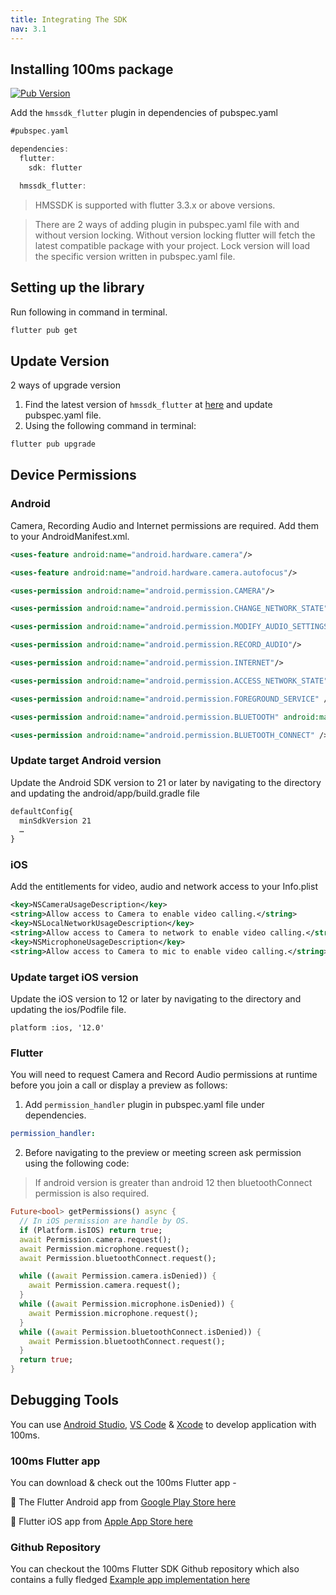 ```yaml
---
title: Integrating The SDK
nav: 3.1
---
```


## Installing 100ms package

[![Pub Version](https://img.shields.io/pub/v/hmssdk_flutter)](https://pub.dev/packages/hmssdk_flutter)

Add the `hmssdk_flutter` plugin in dependencies of pubspec.yaml

```dart
#pubspec.yaml

dependencies:
  flutter:
    sdk: flutter

  hmssdk_flutter:
```

> HMSSDK is supported with flutter 3.3.x or above versions.

> There are 2 ways of adding plugin in pubspec.yaml file with and without version locking.
> Without version locking flutter will fetch the latest compatible package with your project.
> Lock version will load the specific version written in pubspec.yaml file.

## Setting up the library

Run following in command in terminal.

```bash
flutter pub get
```

## Update Version

2 ways of upgrade version

1. Find the latest version of `hmssdk_flutter` at [here](https://pub.dev/packages/hmssdk_flutter) and update pubspec.yaml file.
2. Using the following command in terminal:

```bash
flutter pub upgrade
```

## Device Permissions

### Android

Camera, Recording Audio and Internet permissions are required. Add them to your AndroidManifest.xml.

```xml
<uses-feature android:name="android.hardware.camera"/>

<uses-feature android:name="android.hardware.camera.autofocus"/>

<uses-permission android:name="android.permission.CAMERA"/>

<uses-permission android:name="android.permission.CHANGE_NETWORK_STATE"/>

<uses-permission android:name="android.permission.MODIFY_AUDIO_SETTINGS"/>

<uses-permission android:name="android.permission.RECORD_AUDIO"/>

<uses-permission android:name="android.permission.INTERNET"/>

<uses-permission android:name="android.permission.ACCESS_NETWORK_STATE"/>

<uses-permission android:name="android.permission.FOREGROUND_SERVICE" />

<uses-permission android:name="android.permission.BLUETOOTH" android:maxSdkVersion="30" />

<uses-permission android:name="android.permission.BLUETOOTH_CONNECT" />
```

### Update target Android version

Update the Android SDK version to 21 or later by navigating to the directory and updating the android/app/build.gradle file

```xml
defaultConfig{
  minSdkVersion 21
  …
}
```

### iOS

Add the entitlements for video, audio and network access to your Info.plist

```xml
<key>NSCameraUsageDescription</key>
<string>Allow access to Camera to enable video calling.</string>
<key>NSLocalNetworkUsageDescription</key>
<string>Allow access to Camera to network to enable video calling.</string>
<key>NSMicrophoneUsageDescription</key>
<string>Allow access to Camera to mic to enable video calling.</string>
```

### Update target iOS version

Update the iOS version to 12 or later by navigating to the directory and updating the ios/Podfile file.

```
platform :ios, '12.0'
```

### Flutter

You will need to request Camera and Record Audio permissions at runtime before you join a call or display a preview as follows:

1. Add `permission_handler` plugin in pubspec.yaml file under dependencies.

```yaml
permission_handler:
```

2. Before navigating to the preview or meeting screen ask permission using the following code:

> If android version is greater than android 12 then bluetoothConnect permission is also required.

```dart
Future<bool> getPermissions() async {
  // In iOS permission are handle by OS.
  if (Platform.isIOS) return true;
  await Permission.camera.request();
  await Permission.microphone.request();
  await Permission.bluetoothConnect.request();

  while ((await Permission.camera.isDenied)) {
    await Permission.camera.request();
  }
  while ((await Permission.microphone.isDenied)) {
    await Permission.microphone.request();
  }
  while ((await Permission.bluetoothConnect.isDenied)) {
    await Permission.bluetoothConnect.request();
  }
  return true;
}
```

## Debugging Tools

You can use [Android Studio](https://developer.android.com/studio), [VS Code](https://code.visualstudio.com/) & [Xcode](https://developer.apple.com/xcode/) to develop application with 100ms.

### 100ms Flutter app

You can download & check out the 100ms Flutter app -

🤖 The Flutter Android app from [Google Play Store here](https://play.google.com/store/apps/details?id=live.hms.flutter)

📱 Flutter iOS app from [Apple App Store here](https://apps.apple.com/app/100ms-live/id1576541989)

### Github Repository

You can checkout the 100ms Flutter SDK Github repository which also contains a fully fledged [Example app implementation here](https://github.com/100mslive/100ms-flutter/)
